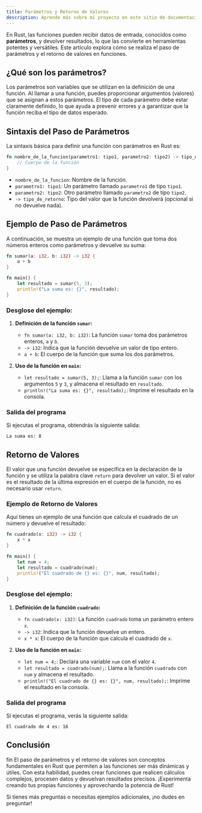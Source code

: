```yaml
---
title: Parámetros y Retorno de Valores
description: Aprende más sobre mi proyecto en este sitio de documentación construido con Starlight.
---
```


En Rust, las funciones pueden recibir datos de entrada, conocidos como **parámetros**, y devolver resultados, lo que las convierte en herramientas potentes y versátiles. Este artículo explora cómo se realiza el paso de parámetros y el retorno de valores en funciones.

## ¿Qué son los parámetros?

Los parámetros son variables que se utilizan en la definición de una función. Al llamar a una función, puedes proporcionar argumentos (valores) que se asignan a estos parámetros. El tipo de cada parámetro debe estar claramente definido, lo que ayuda a prevenir errores y a garantizar que la función reciba el tipo de datos esperado.

## Sintaxis del Paso de Parámetros

La sintaxis básica para definir una función con parámetros en Rust es:

```rust
fn nombre_de_la_funcion(parametro1: tipo1, parametro2: tipo2) -> tipo_de_retorno {
    // Cuerpo de la función
}
```

- `nombre_de_la_funcion`: Nombre de la función.
- `parametro1: tipo1`: Un parámetro llamado `parametro1` de tipo `tipo1`.
- `parametro2: tipo2`: Otro parámetro llamado `parametro2` de tipo `tipo2`.
- `-> tipo_de_retorno`: Tipo del valor que la función devolverá (opcional si no devuelve nada).

## Ejemplo de Paso de Parámetros

A continuación, se muestra un ejemplo de una función que toma dos números enteros como parámetros y devuelve su suma:

```rust
fn sumar(a: i32, b: i32) -> i32 {
    a + b
}

fn main() {
    let resultado = sumar(5, 3);
    println!("La suma es: {}", resultado);
}
```

### Desglose del ejemplo:

1. **Definición de la función `sumar`:**
   - `fn sumar(a: i32, b: i32)`: La función `sumar` toma dos parámetros enteros, `a` y `b`.
   - `-> i32`: Indica que la función devuelve un valor de tipo entero.
   - `a + b`: El cuerpo de la función que suma los dos parámetros.

2. **Uso de la función en `main`:**
   - `let resultado = sumar(5, 3);`: Llama a la función `sumar` con los argumentos `5` y `3`, y almacena el resultado en `resultado`.
   - `println!("La suma es: {}", resultado);`: Imprime el resultado en la consola.

### Salida del programa

Si ejecutas el programa, obtendrás la siguiente salida:

```
La suma es: 8
```

## Retorno de Valores

El valor que una función devuelve se especifica en la declaración de la función y se utiliza la palabra clave `return` para devolver un valor. Si el valor es el resultado de la última expresión en el cuerpo de la función, no es necesario usar `return`.

### Ejemplo de Retorno de Valores

Aquí tienes un ejemplo de una función que calcula el cuadrado de un número y devuelve el resultado:

```rust
fn cuadrado(x: i32) -> i32 {
    x * x
}

fn main() {
    let num = 4;
    let resultado = cuadrado(num);
    println!("El cuadrado de {} es: {}", num, resultado);
}
```

### Desglose del ejemplo:

1. **Definición de la función `cuadrado`:**
   - `fn cuadrado(x: i32)`: La función `cuadrado` toma un parámetro entero `x`.
   - `-> i32`: Indica que la función devuelve un entero.
   - `x * x`: El cuerpo de la función que calcula el cuadrado de `x`.

2. **Uso de la función en `main`:**
   - `let num = 4;`: Declara una variable `num` con el valor `4`.
   - `let resultado = cuadrado(num);`: Llama a la función `cuadrado` con `num` y almacena el resultado.
   - `println!("El cuadrado de {} es: {}", num, resultado);`: Imprime el resultado en la consola.

### Salida del programa

Si ejecutas el programa, verás la siguiente salida:

```
El cuadrado de 4 es: 16
```

## Conclusión
fin
El paso de parámetros y el retorno de valores son conceptos fundamentales en Rust que permiten a las funciones ser más dinámicas y útiles. Con esta habilidad, puedes crear funciones que realicen cálculos complejos, procesen datos y devuelvan resultados precisos. ¡Experimenta creando tus propias funciones y aprovechando la potencia de Rust!

Si tienes más preguntas o necesitas ejemplos adicionales, ¡no dudes en preguntar!
